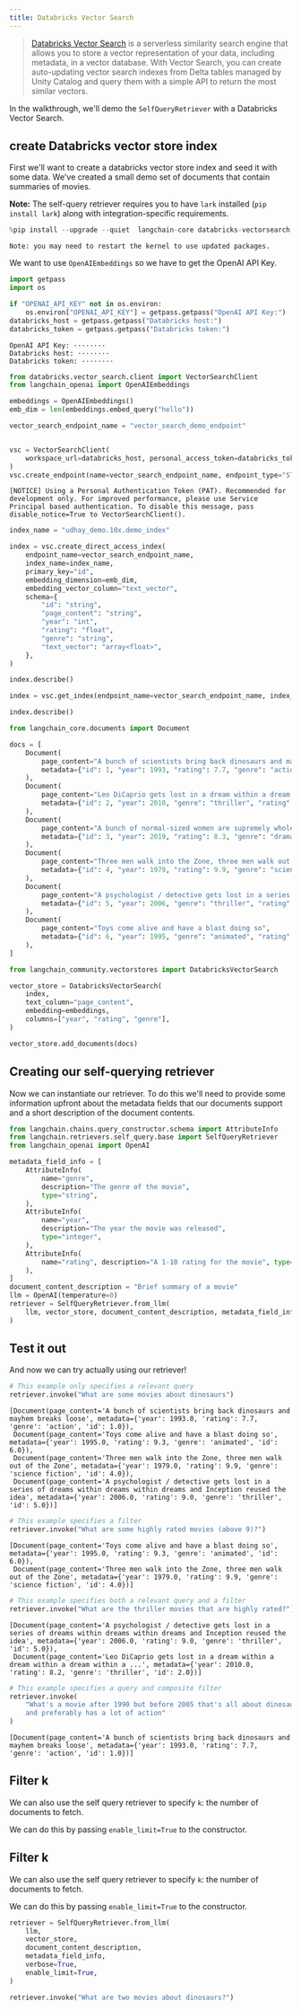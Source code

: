 ```yaml
---
title: Databricks Vector Search
---
```


>[Databricks Vector Search](https://docs.databricks.com/en/generative-ai/vector-search.html) is a serverless similarity search engine that allows you to store a vector representation of your data, including metadata, in a vector database. With Vector Search, you can create auto-updating vector search indexes from Delta tables managed by Unity Catalog and query them with a simple API to return the most similar vectors.


In the walkthrough, we'll demo the `SelfQueryRetriever` with a Databricks Vector Search.

## create Databricks vector store index
First we'll want to create a databricks vector store index and seed it with some data. We've created a small demo set of documents that contain summaries of movies.

**Note:** The self-query retriever requires you to have `lark` installed (`pip install lark`) along with integration-specific requirements.


```python
%pip install --upgrade --quiet  langchain-core databricks-vectorsearch langchain-openai tiktoken
```
```output
Note: you may need to restart the kernel to use updated packages.
```
We want to use `OpenAIEmbeddings` so we have to get the OpenAI API Key.


```python
import getpass
import os

if "OPENAI_API_KEY" not in os.environ:
    os.environ["OPENAI_API_KEY"] = getpass.getpass("OpenAI API Key:")
databricks_host = getpass.getpass("Databricks host:")
databricks_token = getpass.getpass("Databricks token:")
```
```output
OpenAI API Key: ········
Databricks host: ········
Databricks token: ········
```

```python
from databricks.vector_search.client import VectorSearchClient
from langchain_openai import OpenAIEmbeddings

embeddings = OpenAIEmbeddings()
emb_dim = len(embeddings.embed_query("hello"))

vector_search_endpoint_name = "vector_search_demo_endpoint"


vsc = VectorSearchClient(
    workspace_url=databricks_host, personal_access_token=databricks_token
)
vsc.create_endpoint(name=vector_search_endpoint_name, endpoint_type="STANDARD")
```
```output
[NOTICE] Using a Personal Authentication Token (PAT). Recommended for development only. For improved performance, please use Service Principal based authentication. To disable this message, pass disable_notice=True to VectorSearchClient().
```

```python
index_name = "udhay_demo.10x.demo_index"

index = vsc.create_direct_access_index(
    endpoint_name=vector_search_endpoint_name,
    index_name=index_name,
    primary_key="id",
    embedding_dimension=emb_dim,
    embedding_vector_column="text_vector",
    schema={
        "id": "string",
        "page_content": "string",
        "year": "int",
        "rating": "float",
        "genre": "string",
        "text_vector": "array<float>",
    },
)

index.describe()
```


```python
index = vsc.get_index(endpoint_name=vector_search_endpoint_name, index_name=index_name)

index.describe()
```


```python
from langchain_core.documents import Document

docs = [
    Document(
        page_content="A bunch of scientists bring back dinosaurs and mayhem breaks loose",
        metadata={"id": 1, "year": 1993, "rating": 7.7, "genre": "action"},
    ),
    Document(
        page_content="Leo DiCaprio gets lost in a dream within a dream within a dream within a ...",
        metadata={"id": 2, "year": 2010, "genre": "thriller", "rating": 8.2},
    ),
    Document(
        page_content="A bunch of normal-sized women are supremely wholesome and some men pine after them",
        metadata={"id": 3, "year": 2019, "rating": 8.3, "genre": "drama"},
    ),
    Document(
        page_content="Three men walk into the Zone, three men walk out of the Zone",
        metadata={"id": 4, "year": 1979, "rating": 9.9, "genre": "science fiction"},
    ),
    Document(
        page_content="A psychologist / detective gets lost in a series of dreams within dreams within dreams and Inception reused the idea",
        metadata={"id": 5, "year": 2006, "genre": "thriller", "rating": 9.0},
    ),
    Document(
        page_content="Toys come alive and have a blast doing so",
        metadata={"id": 6, "year": 1995, "genre": "animated", "rating": 9.3},
    ),
]
```


```python
from langchain_community.vectorstores import DatabricksVectorSearch

vector_store = DatabricksVectorSearch(
    index,
    text_column="page_content",
    embedding=embeddings,
    columns=["year", "rating", "genre"],
)
```


```python
vector_store.add_documents(docs)
```

## Creating our self-querying retriever
Now we can instantiate our retriever. To do this we'll need to provide some information upfront about the metadata fields that our documents support and a short description of the document contents.


```python
from langchain.chains.query_constructor.schema import AttributeInfo
from langchain.retrievers.self_query.base import SelfQueryRetriever
from langchain_openai import OpenAI

metadata_field_info = [
    AttributeInfo(
        name="genre",
        description="The genre of the movie",
        type="string",
    ),
    AttributeInfo(
        name="year",
        description="The year the movie was released",
        type="integer",
    ),
    AttributeInfo(
        name="rating", description="A 1-10 rating for the movie", type="float"
    ),
]
document_content_description = "Brief summary of a movie"
llm = OpenAI(temperature=0)
retriever = SelfQueryRetriever.from_llm(
    llm, vector_store, document_content_description, metadata_field_info, verbose=True
)
```

## Test it out
And now we can try actually using our retriever!



```python
# This example only specifies a relevant query
retriever.invoke("What are some movies about dinosaurs")
```



```output
[Document(page_content='A bunch of scientists bring back dinosaurs and mayhem breaks loose', metadata={'year': 1993.0, 'rating': 7.7, 'genre': 'action', 'id': 1.0}),
 Document(page_content='Toys come alive and have a blast doing so', metadata={'year': 1995.0, 'rating': 9.3, 'genre': 'animated', 'id': 6.0}),
 Document(page_content='Three men walk into the Zone, three men walk out of the Zone', metadata={'year': 1979.0, 'rating': 9.9, 'genre': 'science fiction', 'id': 4.0}),
 Document(page_content='A psychologist / detective gets lost in a series of dreams within dreams within dreams and Inception reused the idea', metadata={'year': 2006.0, 'rating': 9.0, 'genre': 'thriller', 'id': 5.0})]
```



```python
# This example specifies a filter
retriever.invoke("What are some highly rated movies (above 9)?")
```



```output
[Document(page_content='Toys come alive and have a blast doing so', metadata={'year': 1995.0, 'rating': 9.3, 'genre': 'animated', 'id': 6.0}),
 Document(page_content='Three men walk into the Zone, three men walk out of the Zone', metadata={'year': 1979.0, 'rating': 9.9, 'genre': 'science fiction', 'id': 4.0})]
```



```python
# This example specifies both a relevant query and a filter
retriever.invoke("What are the thriller movies that are highly rated?")
```



```output
[Document(page_content='A psychologist / detective gets lost in a series of dreams within dreams within dreams and Inception reused the idea', metadata={'year': 2006.0, 'rating': 9.0, 'genre': 'thriller', 'id': 5.0}),
 Document(page_content='Leo DiCaprio gets lost in a dream within a dream within a dream within a ...', metadata={'year': 2010.0, 'rating': 8.2, 'genre': 'thriller', 'id': 2.0})]
```



```python
# This example specifies a query and composite filter
retriever.invoke(
    "What's a movie after 1990 but before 2005 that's all about dinosaurs, \
    and preferably has a lot of action"
)
```



```output
[Document(page_content='A bunch of scientists bring back dinosaurs and mayhem breaks loose', metadata={'year': 1993.0, 'rating': 7.7, 'genre': 'action', 'id': 1.0})]
```


## Filter k

We can also use the self query retriever to specify `k`: the number of documents to fetch.

We can do this by passing `enable_limit=True` to the constructor.

## Filter k

We can also use the self query retriever to specify `k`: the number of documents to fetch.

We can do this by passing `enable_limit=True` to the constructor.


```python
retriever = SelfQueryRetriever.from_llm(
    llm,
    vector_store,
    document_content_description,
    metadata_field_info,
    verbose=True,
    enable_limit=True,
)
```


```python
retriever.invoke("What are two movies about dinosaurs?")
```
